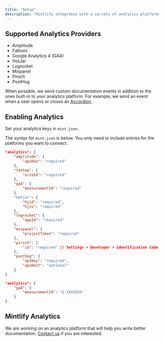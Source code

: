 ```yaml
---
title: "Setup"
description: "Mintlify integrates with a variety of analytics platforms."
---
```


## Supported Analytics Providers

- Amplitude
- Fathom
- Google Analytics 4 (GA4)
- HotJar
- Logrocket
- Mixpanel
- Pirsch
- PostHog

When possible, we send custom documentation events in addition to the ones built-in to your analytics platform. For example, we send an event when a user opens or closes an [Accordion](../components/accordion).

## Enabling Analytics

Set your analytics keys in `mint.json`.

The syntax for `mint.json` is below. You only need to include entries for the platforms you want to connect.

<CodeGroup>

```json Analytics options in mint.json
"analytics": {
    "amplitude": {
        "apiKey": "required"
    },
    "fathom": {
        "siteId": "required"
    },
    "ga4": {
        "measurementId": "required"
    }
    "hotjar": {
        "hjid": "required",
        "hjsv": "required"
    },
    "logrocket": {
        "appId": "required"
    },
    "mixpanel": {
        "projectToken": "required"
    },
    "pirsch": {
        "id": "required" // Settings > Developer > Identification Code
    },
    "posthog": {
        "apiKey": "required",
        "apiHost": "optional"
    }
}
```

```json Google Analytics 4 Example
"analytics": {
    "ga4": {
        "measurementId": "G-XXXXXXX"
    }
}
```

</CodeGroup>

## Mintlify Analytics

We are working on an analytics platform that will help you write better documentation. [Contact us](mailto:hi@mintlify.com) if you are interested.
